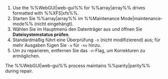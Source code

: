 1. Use the %%WebGUI|web-gui%% for %%array|array%% drives formatted with %%XFS|xfs%%.
2. Starten Sie %%array|array%% im %%Maintenance Mode|maintenance-mode%% (nicht eingehängt).
3. Wählen Sie im Hauptmenü den Datenträger aus und öffnen Sie **Dateisystemstatus prüfen**.
4. Standardmäßig führt eine Überprüfung `-n` (nicht modifizierend) aus; für mehr Ausgaben fügen Sie `-v` für `-nv` hinzu.
5. Um zu reparieren, entfernen Sie das `-n`-Flag, um Korrekturen zu ermöglichen.

The %%WebGUI|web-gui%% process maintains %%parity|parity%% during repair.
